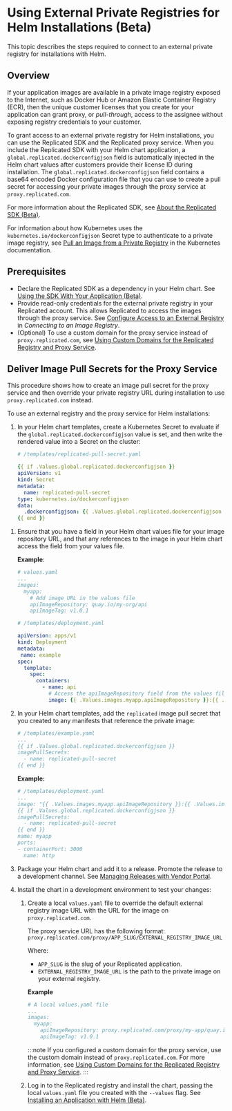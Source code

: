 
# Using External Private Registries for Helm Installations (Beta)

This topic describes the steps required to connect to an external private registry for installations with Helm.

## Overview

If your application images are available in a private image registry exposed to the Internet, such as Docker Hub or Amazon Elastic Container Registry (ECR), then the unique customer licenses that you create for your application can grant proxy, or _pull-through_, access to the assignee without exposing registry credentials to your customer.

To grant access to an external private registry for Helm installations, you can use the Replicated SDK and the Replicated proxy service. When you include the Replicated SDK with your Helm chart application, a `global.replicated.dockerconfigjson` field is automatically injected in the Helm chart values after customers provide their license ID during installation. The `global.replicated.dockerconfigjson` field contains a base64 encoded Docker configuration file that you can use to create a pull secret for accessing your private images through the proxy service at `proxy.replicated.com`.

For more information about the Replicated SDK, see [About the Replicated SDK (Beta)](replicated-sdk-overview).

For information about how Kubernetes uses the `kubernetes.io/dockerconfigjson` Secret type to authenticate to a private image registry, see [Pull an Image from a Private Registry](https://kubernetes.io/docs/tasks/configure-pod-container/pull-image-private-registry/) in the Kubernetes documentation.

## Prerequisites

* Declare the Replicated SDK as a dependency in your Helm chart. See [Using the SDK With Your Application (Beta)](replicated-sdk-using).
* Provide read-only credentials for the external private registry in your Replicated account. This allows Replicated to access the images through the proxy service. See [Configure Access to an External Registry](packaging-private-images#configure-access-to-an-external-registry) in _Connecting to an Image Registry_.
* (Optional) To use a custom domain for the proxy service instead of `proxy.replicated.com`, see [Using Custom Domains for the Replicated Registry and Proxy Service](custom-domains).
## Deliver Image Pull Secrets for the Proxy Service

This procedure shows how to create an image pull secret for the proxy service and then override your private registry URL during installation to use `proxy.replicated.com` instead.

To use an external registry and the proxy service for Helm installations:

1. In your Helm chart templates, create a Kubernetes Secret to evaluate if the `global.replicated.dockerconfigjson` value is set, and then write the rendered value into a Secret on the cluster:

   ```yaml
   # /templates/replicated-pull-secret.yaml

   {{ if .Values.global.replicated.dockerconfigjson }}
   apiVersion: v1
   kind: Secret
   metadata:
     name: replicated-pull-secret
   type: kubernetes.io/dockerconfigjson
   data:
     .dockerconfigjson: {{ .Values.global.replicated.dockerconfigjson }}
   {{ end }}
   ```

  <NameLimitation/>

1. Ensure that you have a field in your Helm chart values file for your image repository URL, and that any references to the image in your Helm chart access the field from your values file.  

   **Example**:

   ```yaml
   # values.yaml
   ...
   images:
     myapp:
       # Add image URL in the values file
       apiImageRepository: quay.io/my-org/api
       apiImageTag: v1.0.1
   ```
   ```yaml
   # /templates/deployment.yaml

   apiVersion: apps/v1
   kind: Deployment
   metadata:
    name: example
   spec:
     template:
       spec:
         containers:
           - name: api
             # Access the apiImageRepository field from the values file
             image: {{ .Values.images.myapp.apiImageRepository }}:{{ .Values.images.myapp.apiImageTag }}
   ```

1. In your Helm chart templates, add the `replicated` image pull secret that you created to any manifests that reference the private image:

   ```yaml
   # /templates/example.yaml
   ...
   {{ if .Values.global.replicated.dockerconfigjson }}
   imagePullSecrets:
     - name: replicated-pull-secret
   {{ end }}
   ```

   <NameLimitation/>

   **Example:**

    ```yaml
    # /templates/deployment.yaml
    ...
    image: "{{ .Values.images.myapp.apiImageRepository }}:{{ .Values.images.myapp.apiImageTag }}"
    {{ if .Values.global.replicated.dockerconfigjson }}
    imagePullSecrets:
      - name: replicated-pull-secret
    {{ end }}
    name: myapp
    ports:
    - containerPort: 3000
      name: http
    ```

1. Package your Helm chart and add it to a release. Promote the release to a development channel. See [Managing Releases with Vendor Portal](releases-creating-releases).

1. Install the chart in a development environment to test your changes:

   1. Create a local `values.yaml` file to override the default external registry image URL with the URL for the image on `proxy.replicated.com`.
   
      The proxy service URL has the following format: `proxy.replicated.com/proxy/APP_SLUG/EXTERNAL_REGISTRY_IMAGE_URL`
      
      Where:
      * `APP_SLUG` is the slug of your Replicated application.
      * `EXTERNAL_REGISTRY_IMAGE_URL` is the path to the private image on your external registry.

      **Example**
      ```yaml
      # A local values.yaml file
      ...
      images:
        myapp:
          apiImageRepository: proxy.replicated.com/proxy/my-app/quay.io/my-org/api
          apiImageTag: v1.0.1

      ```

      :::note
      If you configured a custom domain for the proxy service, use the custom domain instead of `proxy.replicated.com`. For more information, see [Using Custom Domains for the Replicated Registry and Proxy Service](custom-domains).
      :::
   
   1. Log in to the Replicated registry and install the chart, passing the local `values.yaml` file you created with the `--values` flag. See [Installing an Application with Helm (Beta)](install-with-helm).


    
